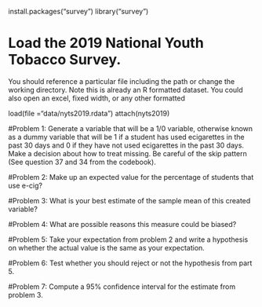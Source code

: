install.packages("survey")
library("survey")

# Load the 2019 National Youth Tobacco Survey.
You should reference a particular file including the path or change the working directory. Note this is already an R formatted dataset. You could also open an excel, fixed width, or any other formatted 

load(file ="data/nyts2019.rdata")
attach(nyts2019)

#Problem 1: 
Generate a variable that will be a 1/0 variable, otherwise known as a dummy variable that will be 1 if a student has used ecigarettes in the past 30 days and 0 if they have not used ecigarettes in the past 30 days. Make a decision about how to treat missing. Be careful of the skip pattern (See question 37 and 34 from the codebook).

#Problem 2:
Make up an expected value for the percentage of students that use e-cig?


#Problem 3: 
What is your best estimate of the sample mean of this created variable?


#Problem 4: 
What are possible reasons this measure could be biased?


#Problem 5: 
Take your expectation from problem 2 and write a hypothesis on whether the actual value is the same as your expectation.

#Problem 6: 
Test whether you should reject or not the hypothesis from part 5.

#Problem 7: 
Compute a 95% confidence interval for the estimate from problem 3.






